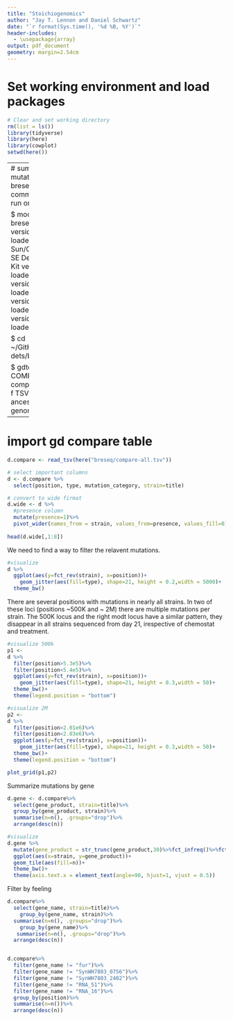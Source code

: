 ```yaml
---
title: "Stoichiogenomics"
author: "Jay T. Lennon and Daniel Schwartz"
date: "`r format(Sys.time(), '%d %B, %Y')`"
header-includes:
  - \usepackage{array}
output: pdf_document
geometry: margin=2.54cm
---
```


# Set working environment and load packages

```r
# Clear and set working directory 
rm(list = ls())
library(tidyverse)
library(here)
library(cowplot)
setwd(here())
```

------
# summarize mutations with breseq  
Following commands were run on carbonate

$ module load breseq
  # Curl version 7.54.0 loaded.
  # Sun/Oracle Java SE Development Kit version 11.0.2 loaded.
  # R version 3.6.0 loaded
  # bowtie2 version 2.4.2 loaded.
  # breseq version 0.32.0 loaded.

$ cd ~/GitHub/genetic-dets/breseq

$ gdtools COMPARE -o compare-all.tsv -f TSV -r syn-ancestor.gff genome_diff/*.gd
-------

# import gd compare table

```r
d.compare <- read_tsv(here("breseq/compare-all.tsv"))

# select important columns
d <- d.compare %>%
  select(position, type, mutation_category, strain=title)

# convert to wide firmat
d.wide <- d %>%
  #presence column
  mutate(presence=1)%>%
  pivot_wider(names_from = strain, values_from=presence, values_fill=0)
  
head(d.wide[,1:8])

```

We need to find a way to filter the relavent mutations. 

```r
#visualize
d %>%
  ggplot(aes(y=fct_rev(strain), x=position))+
    geom_jitter(aes(fill=type), shape=21, height = 0.2,width = 5000)+
  theme_bw()
```

There are several positions with mutations in nearly all strains. In two of these loci (positions ~500K and ~ 2M) there are multiple mutations per strain. The 500K locus and the right modt locus have a similar pattern, they disappear in all strains sequenced from day 21, irespective of chemostat and treatment.

```r
#visualize 500k
p1 <- 
d %>%
  filter(position>5.3e5)%>%
  filter(position<5.4e5)%>%
  ggplot(aes(y=fct_rev(strain), x=position))+
    geom_jitter(aes(fill=type), shape=21, height = 0.3,width = 50)+
  theme_bw()+
  theme(legend.position = "bottom")

#visualize 2M
p2 <- 
d %>%
  filter(position>2.01e6)%>%
  filter(position<2.03e6)%>%
  ggplot(aes(y=fct_rev(strain), x=position))+
    geom_jitter(aes(fill=type), shape=21, height = 0.3,width = 50)+
  theme_bw()+
  theme(legend.position = "bottom")

plot_grid(p1,p2)
```

Summarize mutations by gene

```r
d.gene <- d.compare%>%
  select(gene_product, strain=title)%>%
  group_by(gene_product, strain)%>%
  summarise(n=n(), .groups="drop")%>%
  arrange(desc(n))

#visualize
d.gene %>%
  mutate(gene_product = str_trunc(gene_product,30)%>%fct_infreq()%>%fct_rev())%>%
  ggplot(aes(x=strain, y=gene_product))+
  geom_tile(aes(fill=n))+
  theme_bw()+
  theme(axis.text.x = element_text(angle=90, hjust=1, vjust = 0.5))

```

Filter by feeling
```r

d.compare%>%
  select(gene_name, strain=title)%>%
    group_by(gene_name, strain)%>%
  summarise(n=n(), .groups="drop")%>%
    group_by(gene_name)%>%
   summarise(n=n(), .groups="drop")%>%
  arrange(desc(n))


d.compare%>%
  filter(gene_name != "fur")%>%
  filter(gene_name != "SynWH7803_0756")%>%
  filter(gene_name != "SynWH7803_2402")%>%
  filter(gene_name != "RNA_51")%>%
  filter(gene_name != "RNA_16")%>%
  group_by(position)%>%
  summarise(n=n())%>%
  arrange(desc(n))
  
  
```

